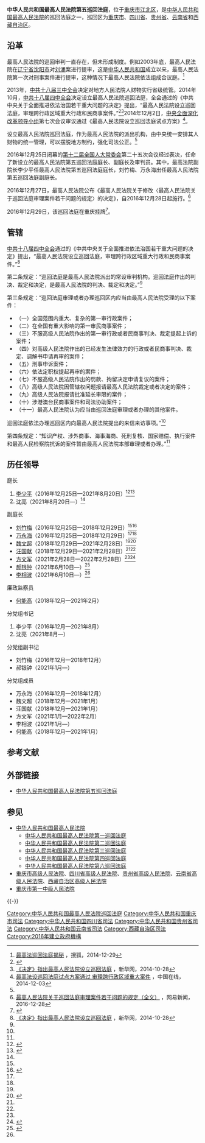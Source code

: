 {{Infobox PRCG
|机构名称 = {{nowrap|中华人民共和国最高人民法院}}<br />第五巡回法庭
|标志1 = National Emblem of the People's Republic of China.svg
|职位1 = 庭长
|人员1 = [[沈亮_(1962年)|沈　亮]]
|衔级1 = [[二级大法官|二级大法官]]
|上诉法院 = 无（审级同最高人民法院本部）
|上级机构 = [[中华人民共和国最高人民法院|中华人民共和国最高人民法院]]
|中共上级 = [[中国共产党最高人民法院党组|中国共产党最高人民法院党组]]
|中共本级 = 中国共产党最高人民法院第五巡回法庭分党组
|机构类型 = [[中华人民共和国最高人民法院|最高人民法院]]派出机构
|行政级别 =
|授权法源 = [[中华人民共和国宪法|中华人民共和国宪法]]
|组织法规 = [[中华人民共和国人民法院组织法|中华人民共和国人民法院组织法]]
|管辖范围 = 巡回区（[[重庆市|重庆市]]、[[四川省|四川省]]、[[贵州省|贵州省]]、[[云南省|云南省]]和[[西藏自治区|西藏自治区]]）内特定民商事、行政案件
|地址1 = [[重庆市|重庆市]][[江北区_(重庆市)|江北区]]石子山体育公园
|官网 =
|成立时间 = 2016年12月25日
|a = [[重庆市高级人民法院|重庆市高级人民法院]]
|b = [[四川省高级人民法院|四川省高级人民法院]]
|c = [[贵州省高级人民法院|贵州省高级人民法院]]
|d = [[云南省高级人民法院|云南省高级人民法院]]
|e = [[西藏自治区高级人民法院|西藏自治区高级人民法院]]
}}

'''中华人民共和国最高人民法院第五巡回法庭'''，位于[[重庆市|重庆市]][[江北区_(重庆市)|江北区]]，是[[中华人民共和国最高人民法院|中华人民共和国最高人民法院]]的巡回法庭之一，巡回区为[[重庆市|重庆市]]、[[四川省|四川省]]、[[贵州省|贵州省]]、[[云南省|云南省]]和[[西藏自治区|西藏自治区]]。

== 沿革 ==
最高人民法院的巡回审判一直存在，但未形成制度。例如2003年底，最高人民法院在[[辽宁省|辽宁省]][[沈阳市|沈阳市]]对[[刘涌|刘涌]]案进行提审，这是[[中华人民共和国|中华人民共和国]]成立以来，最高人民法院第一次对刑事案件进行提审，这种情况下最高人民法院依法组成合议庭。<ref name=sohu>[http://news.sohu.com/20141229/n407363667.shtml 最高法巡回法庭揭秘] {{Wayback|url=http://news.sohu.com/20141229/n407363667.shtml |date=20201104104520 }}，搜狐，2014-12-29</ref>

2013年，[[中共十八届三中全会|中共十八届三中全会]]决定对地方人民法院人财物实行省级统管。2014年10月，[[中共十八届四中全会|中共十八届四中全会]]决定设立最高人民法院巡回法庭，全会通过的《中共中央关于全面推进依法治国若干重大问题的决定》提出，“最高人民法院设立巡回法庭，审理跨行政区域重大行政和民商事案件。”<ref name=gongbao>{{Cite web |url=http://news.sohu.com/20141023/n405406666.shtml |title=中共十八届四中全会公报，搜狐，2014-10-23 |accessdate=2016-12-29 |archive-date=2020-11-04 |archive-url=https://web.archive.org/web/20201104113037/http://news.sohu.com/20141023/n405406666.shtml |dead-url=no }}</ref><ref name=jueding>[http://news.xinhuanet.com/yzyd/local/20141028/c_1113015681.htm 《决定》指出最高人民法院设立巡回法庭] {{Wayback|url=http://news.xinhuanet.com/yzyd/local/20141028/c_1113015681.htm |date=20150512051601 }}，新华网，2014-10-28</ref>2014年12月2日，[[中央全面深化改革领导小组|中央全面深化改革领导小组]]第七次会议审议通过《最高人民法院设立巡回法庭试点方案》<ref>[http://www.chinadaily.com.cn/dfpd/bj/2014-12/03/content_19015171.htm 最高法设巡回法庭试点方案通过 审理跨行政区域重大案件] {{Wayback|url=http://www.chinadaily.com.cn/dfpd/bj/2014-12/03/content_19015171.htm |date=20201104134316 }}，中国在线，2014-12-03</ref>。

设立最高人民法院巡回法庭，作为最高人民法院的派出机构，由中央统一安排其人财物的统一管理，可以摆脱地方制约，强化司法公正。<ref name=sohu/>

2016年12月25日闭幕的[[第十二届全国人大常委会|第十二届全国人大常委会]]第二十五次会议经过表决，任命了新设立的最高人民法院第五巡回法庭庭长、副庭长及审判员。其中，最高法院副院长李少平任最高人民法院第五巡回法庭庭长，刘竹梅、万永海出任最高人民法院第五巡回法庭副庭长。

2016年12月27日，最高人民法院公布《最高人民法院关于修改〈最高人民法院关于巡回法庭审理案件若干问题的规定〉的决定》，自2016年12月28日起施行。<ref name=网易>[http://news.163.com/16/1228/10/C9CA77N900018AOQ.html 最高人民法院关于巡回法庭审理案件若干问题的规定（全文）] {{Wayback|url=http://news.163.com/16/1228/10/C9CA77N900018AOQ.html |date=20170326135849 }}，网易新闻，2016-12-28</ref>

2016年12月29日，该巡回法庭在重庆挂牌<ref>{{cite web |url=http://www.cq.gov.cn/today/tpbd/2016/1476702.shtml |language= |title=最高人民法院第五巡回法庭在渝揭牌 |publisher=重庆日报 |date=2016-12-30 |accessdate= |archive-url=https://web.archive.org/web/20170108190747/http://www.cq.gov.cn/today/tpbd/2016/1476702.shtml |archive-date=2017-01-08 |dead-url=yes }}</ref>。

== 管辖 ==
[[中共十八届四中全会|中共十八届四中全会]]通过的《中共中央关于全面推进依法治国若干重大问题的决定》提出，“最高人民法院设立巡回法庭，审理跨行政区域重大行政和民商事案件。”<ref name=新华网>[http://news.xinhuanet.com/yzyd/local/20141028/c_1113015681.htm 《决定》指出最高人民法院设立巡回法庭] {{Wayback|url=http://news.xinhuanet.com/yzyd/local/20141028/c_1113015681.htm |date=20150512051601 }}，新华网，2014-10-28</ref>

第二条规定：“巡回法庭是最高人民法院派出的常设审判机构。巡回法庭作出的判决、裁定和决定，是最高人民法院的判决、裁定和决定。”<ref name=网易/>

第三条规定：“巡回法庭审理或者办理巡回区内应当由最高人民法院受理的以下案件：
*（一）全国范围内重大、复杂的第一审行政案件；
*（二）在全国有重大影响的第一审民商事案件；
*（三）不服高级人民法院作出的第一审行政或者民商事判决、裁定提起上诉的案件；
*（四）对高级人民法院作出的已经发生法律效力的行政或者民商事判决、裁定、调解书申请再审的案件；
*（五）刑事申诉案件；
*（六）依法定职权提起再审的案件；
*（七）不服高级人民法院作出的罚款、拘留决定申请复议的案件；
*（八）高级人民法院因管辖权问题报请最高人民法院裁定或者决定的案件；
*（九）高级人民法院报请批准延长审限的案件；
*（十）涉港澳台民商事案件和司法协助案件；
*（十一）最高人民法院认为应当由巡回法庭审理或者办理的其他案件。
巡回法庭依法办理巡回区内向最高人民法院提出的来信来访事项。”<ref name=网易/>

第四条规定：“知识产权、涉外商事、海事海商、死刑复核、国家赔偿、执行案件和最高人民检察院抗诉的案件暂由最高人民法院本部审理或者办理。”<ref name=网易/>

== 历任领导 ==
{{col-begin}}
{{col-2}}
;庭长
# [[李少平|李少平]]（2016年12月25日—2021年8月20日）<ref name=elylyeew>{{Cite web  |url =http://www.court.gov.cn/fabu-xiangqing-33771.html  |title =全国人民代表大会常务委员会任免名单  |author =  |date =2016-12-25  |publisher =中华人民共和国最高人民法院  |language =  |accessdate =  |quote =  |archive-date =2020-11-04  |archive-url =https://web.archive.org/web/20201104101203/http://www.court.gov.cn/fabu-xiangqing-33771.html  |dead-url =no  }}</ref><ref name="npc20210820">{{Cite web|url=http://www.npc.gov.cn/npc/c30834/202108/b02b177e1b0d42e8b533d240102af9a9.shtml|title=全国人民代表大会常务委员会任免名单（2021年8月20日第十三届全国人民代表大会常务委员会第三十次会议通过）|date=2021-08-20|publisher=中国人大网|access-date=2021-08-20|archive-date=2021-08-20|archive-url=https://web.archive.org/web/20210820145759/http://www.npc.gov.cn/npc/c30834/202108/b02b177e1b0d42e8b533d240102af9a9.shtml|dead-url=no}}</ref>
# [[沈亮_(1962年)|沈亮]]（2021年8月20日—）<ref name="npc20210820" />

;副庭长
*[[刘竹梅|刘竹梅]]（2016年12月25日—2018年12月29日）<ref name=elylyeew/><ref name="npc20181229">{{Cite web|url=http://www.npc.gov.cn/zgrdw/npc/xinwen/xjrm/2018-12/29/content_2069789.htm|title=全国人民代表大会常务委员会任免名单（2018年12月29日第十三届全国人民代表大会常务委员会第七次会议通过）|date=2018-12-29|publisher=中国人大网}}</ref>
*[[万永海|万永海]]（2016年12月25日—2018年12月29日）<ref name=elylyeew/><ref name="npc20181229" />
*[[魏文超|魏文超]]（2018年12月29日—2021年2月28日）<ref name="npc20181229" /><ref name="npc20210228">{{Cite web|url=http://www.npc.gov.cn/npc/c30834/202102/12f824a3bb84496d9d202a3cab747da5.shtml|title=全国人民代表大会常务委员会任免名单（2021年2月28日第十三届全国人民代表大会常务委员会第二十六次会议通过）|date=2021-02-28|publisher=中国人大网|access-date=2021-03-07|archive-date=2021-04-17|archive-url=https://web.archive.org/web/20210417213053/http://www.npc.gov.cn/npc/c30834/202102/12f824a3bb84496d9d202a3cab747da5.shtml|dead-url=no}}</ref>
*[[汪国献|汪国献]]（2018年12月29日—2021年2月28日）<ref name="npc20181229" /><ref name="npc20210228" />
*[[方文军|方文军]]（2021年2月28日—2022年2月28日）<ref name="npc20210228" /><ref>{{Cite web|url=http://www.npc.gov.cn/npc/c30834/202202/14acd0927b3a46858cc8b387375dcfd1.shtml|title=全国人民代表大会常务委员会任免名单（2022年2月28日第十三届全国人民代表大会常务委员会第三十三次会议通过)|date=2022-02-28|publisher=中国人大网|access-date=2022-02-28|archive-date=2022-03-19|archive-url=https://web.archive.org/web/20220319154809/http://www.npc.gov.cn/npc/c30834/202202/14acd0927b3a46858cc8b387375dcfd1.shtml}}</ref>
*[[郝银钟|郝银钟]]（2021年6月10日—）<ref name="npc20210610">{{Cite web|url=http://www.npc.gov.cn/npc/c30834/202106/afc7a34750a845a9ba5b6a67901e0fe2.shtml|title=全国人民代表大会常务委员会任免名单（2021年6月10日第十三届全国人民代表大会常务委员会第二十九次会议通过）|date=2021-06-10|publisher=中国人大网|access-date=2021-08-20|archive-date=2021-06-23|archive-url=https://web.archive.org/web/20210623194336/http://www.npc.gov.cn/npc/c30834/202106/afc7a34750a845a9ba5b6a67901e0fe2.shtml|dead-url=no}}</ref>
*[[李相波|李相波]]（2021年6月10日—）<ref name="npc20210610" />

;廉政监察员
*[[何能高|何能高]]（2018年12月—2021年2月）

{{col-2}}
;分党组书记
#李少平（2016年12月—2021年8月）
#沈亮（2021年8月—）

;分党组副书记
*刘竹梅（2016年12月—2018年12月）
*郝银钟（2021年1月—）

;分党组成员
*万永海（2016年12月—2018年12月）
*魏文超（2018年12月—2021年1月）
*汪国献（2018年12月—2021年1月）
*方文军（2021年1月—2022年2月）
*李相波（2021年1月—）
*何能高（2018年12月—2021年1月）

{{col-end}}

== 参考文献 ==
{{Reflist|30em}}

==外部链接==
*[http://www.court.gov.cn/xunhui5.html 中华人民共和国最高人民法院第五巡回法庭]{{Wayback|url=http://www.court.gov.cn/xunhui5.html |date=20201104112613 }}

== 参见 ==
{{Portal box|中华人民共和国|法律|重庆|四川|贵州|云南|西藏}}
* [[中华人民共和国最高人民法院|中华人民共和国最高人民法院]]
** [[中华人民共和国最高人民法院第一巡回法庭|中华人民共和国最高人民法院第一巡回法庭]]
** [[中华人民共和国最高人民法院第二巡回法庭|中华人民共和国最高人民法院第二巡回法庭]]
** [[中华人民共和国最高人民法院第三巡回法庭|中华人民共和国最高人民法院第三巡回法庭]]
** [[中华人民共和国最高人民法院第四巡回法庭|中华人民共和国最高人民法院第四巡回法庭]]
** [[中华人民共和国最高人民法院第六巡回法庭|中华人民共和国最高人民法院第六巡回法庭]]
* [[重庆市高级人民法院|重庆市高级人民法院]]、[[四川省高级人民法院|四川省高级人民法院]]、[[贵州省高级人民法院|贵州省高级人民法院]]、[[云南省高级人民法院|云南省高级人民法院]]、[[西藏自治区高级人民法院|西藏自治区高级人民法院]]
* [[重庆市第一中级人民法院|重庆市第一中级人民法院]]

{{-}}
{{中华人民共和国法院|最}}
[[Category:中华人民共和国最高人民法院巡回法庭|Category:中华人民共和国最高人民法院巡回法庭]]
[[Category:中华人民共和国重庆市司法|Category:中华人民共和国重庆市司法]]
[[Category:中华人民共和国四川省司法|Category:中华人民共和国四川省司法]]
[[Category:中华人民共和国贵州省司法|Category:中华人民共和国贵州省司法]]
[[Category:中华人民共和国云南省司法|Category:中华人民共和国云南省司法]]
[[Category:西藏自治区司法|Category:西藏自治区司法]]
[[Category:2016年建立政府機構|Category:2016年建立政府機構]]
